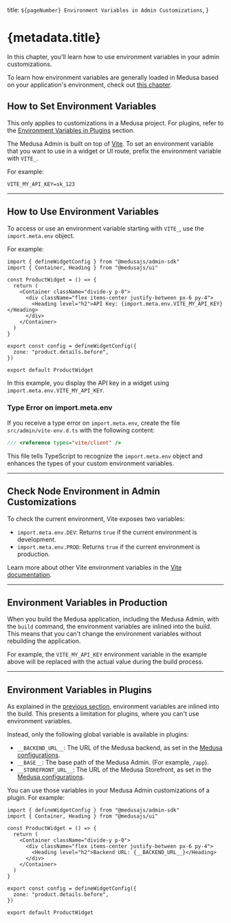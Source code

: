   title: `${pageNumber} Environment Variables in Admin Customizations`,
}

# {metadata.title}

In this chapter, you'll learn how to use environment variables in your admin customizations.

<Note>

To learn how environment variables are generally loaded in Medusa based on your application's environment, check out [this chapter](../../environment-variables/page.mdx).

</Note>

## How to Set Environment Variables

<Note>

This only applies to customizations in a Medusa project. For plugins, refer to the [Environment Variables in Plugins](#environment-variables-in-plugins) section.

</Note>

The Medusa Admin is built on top of [Vite](https://vite.dev/). To set an environment variable that you want to use in a widget or UI route, prefix the environment variable with `VITE_`.

For example:

```plain
VITE_MY_API_KEY=sk_123
```

---

## How to Use Environment Variables

To access or use an environment variable starting with `VITE_`, use the `import.meta.env` object.

For example:

```tsx highlights={[["8"]]}
import { defineWidgetConfig } from "@medusajs/admin-sdk"
import { Container, Heading } from "@medusajs/ui"

const ProductWidget = () => {
  return (
    <Container className="divide-y p-0">
      <div className="flex items-center justify-between px-6 py-4">
        <Heading level="h2">API Key: {import.meta.env.VITE_MY_API_KEY}</Heading>
      </div>
    </Container>
  )
}

export const config = defineWidgetConfig({
  zone: "product.details.before",
})

export default ProductWidget
```

In this example, you display the API key in a widget using `import.meta.env.VITE_MY_API_KEY`.

### Type Error on import.meta.env

If you receive a type error on `import.meta.env`, create the file `src/admin/vite-env.d.ts` with the following content:

```ts title="src/admin/vite-env.d.ts"
/// <reference types="vite/client" />
```

This file tells TypeScript to recognize the `import.meta.env` object and enhances the types of your custom environment variables.

---

## Check Node Environment in Admin Customizations

To check the current environment, Vite exposes two variables:

- `import.meta.env.DEV`: Returns `true` if the current environment is development.
- `import.meta.env.PROD`: Returns `true` if the current environment is production.

Learn more about other Vite environment variables in the [Vite documentation](https://vite.dev/guide/env-and-mode).

---

## Environment Variables in Production

When you build the Medusa application, including the Medusa Admin, with the `build` command, the environment variables are inlined into the build. This means that you can't change the environment variables without rebuilding the application.

For example, the `VITE_MY_API_KEY` environment variable in the example above will be replaced with the actual value during the build process.

---

## Environment Variables in Plugins

As explained in the [previous section](#environment-variables-in-production), environment variables are inlined into the build. This presents a limitation for plugins, where you can't use environment variables.

Instead, only the following global variable is available in plugins:

- `__BACKEND_URL__`: The URL of the Medusa backend, as set in the [Medusa configurations](../../../configurations/medusa-config/page.mdx#backendurl).
- `__BASE__`: The base path of the Medusa Admin. (For example, `/app`).
- `__STOREFRONT_URL__`: The URL of the Medusa Storefront, as set in the [Medusa configurations](../../../configurations/medusa-config/page.mdx#storefronturl).

You can use those variables in your Medusa Admin customizations of a plugin. For example:

```tsx highlights={[["8"]]}
import { defineWidgetConfig } from "@medusajs/admin-sdk"
import { Container, Heading } from "@medusajs/ui"

const ProductWidget = () => {
  return (
    <Container className="divide-y p-0">
      <div className="flex items-center justify-between px-6 py-4">
        <Heading level="h2">Backend URL: {__BACKEND_URL__}</Heading>
      </div>
    </Container>
  )
}

export const config = defineWidgetConfig({
  zone: "product.details.before",
})

export default ProductWidget
```
